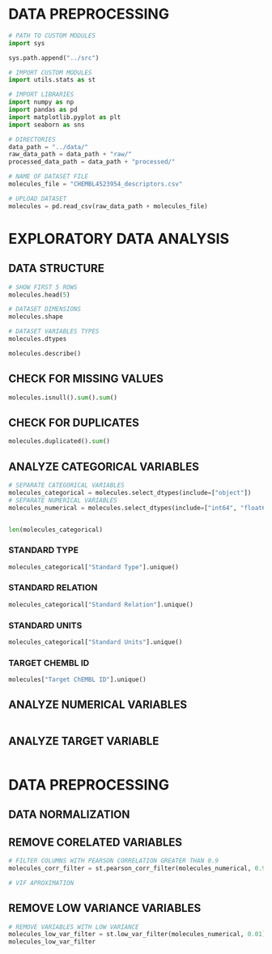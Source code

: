 # DATA PREPROCESSING

```python
# PATH TO CUSTOM MODULES
import sys

sys.path.append("../src")

# IMPORT CUSTOM MODULES
import utils.stats as st

# IMPORT LIBRARIES
import numpy as np
import pandas as pd
import matplotlib.pyplot as plt
import seaborn as sns

```

```python
# DIRECTORIES
data_path = "../data/"
raw_data_path = data_path + "raw/"
processed_data_path = data_path + "processed/"
```

```python
# NAME OF DATASET FILE
molecules_file = "CHEMBL4523954_descriptors.csv"

# UPLOAD DATASET
molecules = pd.read_csv(raw_data_path + molecules_file)
```

# EXPLORATORY DATA ANALYSIS

## DATA STRUCTURE

```python
# SHOW FIRST 5 ROWS
molecules.head(5)
```

```python
# DATASET DIMENSIONS
molecules.shape
```

```python
# DATASET VARIABLES TYPES
molecules.dtypes
```

```python
molecules.describe()
```

## CHECK FOR MISSING VALUES

```python
molecules.isnull().sum().sum()
```

## CHECK FOR DUPLICATES

```python
molecules.duplicated().sum()
```

## ANALYZE CATEGORICAL VARIABLES

```python
# SEPARATE CATEGORICAL VARIABLES
molecules_categorical = molecules.select_dtypes(include=["object"])
# SEPARATE NUMERICAL VARIABLES
molecules_numerical = molecules.select_dtypes(include=["int64", "float64"])
```

```python

```

```python
len(molecules_categorical)
```

### STANDARD TYPE

```python
molecules_categorical["Standard Type"].unique()
```

### STANDARD RELATION

```python
molecules_categorical["Standard Relation"].unique()
```

### STANDARD UNITS

```python
molecules_categorical["Standard Units"].unique()
```

### TARGET CHEMBL ID

```python
molecules["Target ChEMBL ID"].unique()
```

## ANALYZE NUMERICAL VARIABLES


```python
```


## ANALYZE TARGET VARIABLE

```python

```

# DATA PREPROCESSING

## DATA NORMALIZATION



## REMOVE CORELATED VARIABLES

```python
# FILTER COLUMNS WITH PEARSON CORRELATION GREATER THAN 0.9
molecules_corr_filter = st.pearson_corr_filter(molecules_numerical, 0.9)
```

```python
# VIF APROXIMATION

```

## REMOVE LOW VARIANCE VARIABLES

```python
# REMOVE VARIABLES WITH LOW VARIANCE
molecules_low_var_filter = st.low_var_filter(molecules_numerical, 0.01)
molecules_low_var_filter
```